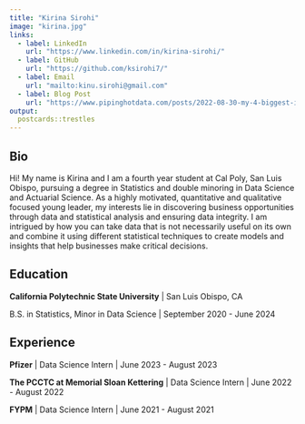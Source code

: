 ```yaml
---
title: "Kirina Sirohi"
image: "kirina.jpg"
links:
  - label: LinkedIn
    url: "https://www.linkedin.com/in/kirina-sirohi/"
  - label: GitHub
    url: "https://github.com/ksirohi7/"
  - label: Email
    url: "mailto:kinu.sirohi@gmail.com"
  - label: Blog Post
    url: "https://www.pipinghotdata.com/posts/2022-08-30-my-4-biggest-internship-takeaways/"
output:
  postcards::trestles
---
```

 
## Bio

Hi! My name is Kirina and I am a fourth year student at Cal Poly, San Luis Obispo, pursuing a degree in Statistics and double minoring in Data Science and Actuarial Science. As a highly motivated, quantitative and qualitative focused young leader, my interests lie in discovering business opportunities through data and statistical analysis and ensuring data integrity. I am intrigued by how you can take data that is not necessarily useful on its own and combine it using different statistical techniques to create models and insights that help businesses make critical decisions. 

## Education

**California Polytechnic State University** | San Luis Obispo, CA

B.S. in Statistics, Minor in Data Science | September 2020 - June 2024


## Experience

**Pfizer** | Data Science Intern | June 2023 - August 2023

**The PCCTC at Memorial Sloan Kettering** | Data Science Intern | June 2022 - August 2022

**FYPM** | Data Science Intern | June 2021 - August 2021
